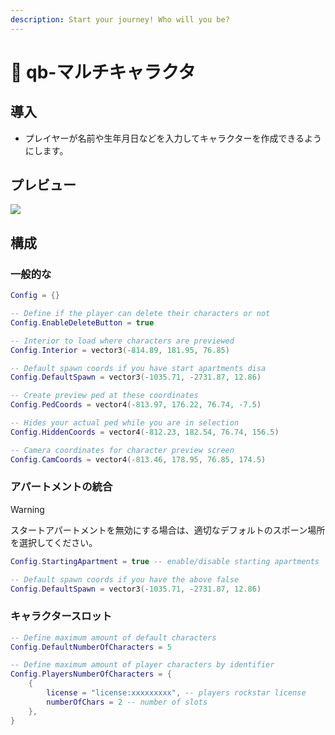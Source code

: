 ```yaml
---
description: Start your journey! Who will you be?
---
```


# 🙋 qb-マルチキャラクタ

## 導入

- プレイヤーが名前や生年月日などを入力してキャラクターを作成できるようにします。

## プレビュー

![](/.gitbook/assets/multichar.png)

## 構成

### 一般的な

```lua
Config = {}

-- Define if the player can delete their characters or not
Config.EnableDeleteButton = true

-- Interior to load where characters are previewed
Config.Interior = vector3(-814.89, 181.95, 76.85)

-- Default spawn coords if you have start apartments disa
Config.DefaultSpawn = vector3(-1035.71, -2731.87, 12.86)

-- Create preview ped at these coordinates
Config.PedCoords = vector4(-813.97, 176.22, 76.74, -7.5)

-- Hides your actual ped while you are in selection
Config.HiddenCoords = vector4(-812.23, 182.54, 76.74, 156.5)

-- Camera coordinates for character preview screen
Config.CamCoords = vector4(-813.46, 178.95, 76.85, 174.5)
```

### アパートメントの統合

> [!WARNING]
> スタートアパートメントを無効にする場合は、適切なデフォルトのスポーン場所を選択してください。

```lua
Config.StartingApartment = true -- enable/disable starting apartments

-- Default spawn coords if you have the above false
Config.DefaultSpawn = vector3(-1035.71, -2731.87, 12.86)
```

### キャラクタースロット

```lua
-- Define maximum amount of default characters
Config.DefaultNumberOfCharacters = 5

-- Define maximum amount of player characters by identifier
Config.PlayersNumberOfCharacters = {
    {
        license = "license:xxxxxxxxx", -- players rockstar license
        numberOfChars = 2 -- number of slots
    },
}
```
